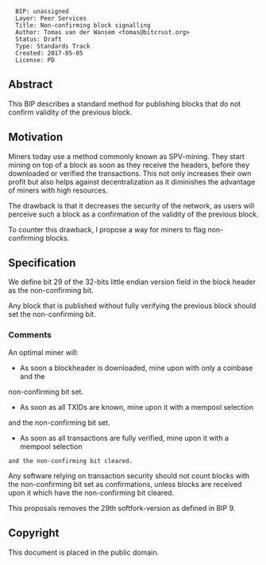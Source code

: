 <pre>
  BIP: unassigned
  Layer: Peer Services
  Title: Non-confirming block signalling
  Author: Tomas van der Wansem <tomas@bitcrust.org>
  Status: Draft
  Type: Standards Track
  Created: 2017-05-05
  License: PD
</pre>

== Abstract ==

This BIP describes a standard method for publishing blocks that do not confirm validity
of the previous block. 

== Motivation ==

Miners today use a method commonly known as SPV-mining. They start mining on top of a 
block as soon as they receive the headers, before they downloaded or verified the 
transactions. This not only increases their own profit but also helps against 
decentralization as it diminishes the advantage of miners with high resources.

The drawback is that it decreases the security of the network, as users will perceive
such a block as a confirmation of the validity of the previous block.

To counter this drawback, I propose a way for miners to flag non-confirming blocks.

== Specification ==

We define bit 29 of the 32-bits little endian version field in the block header as 
the non-confirming bit.

Any block that is published without fully verifying the previous block should set
the non-confirming bit.

=== Comments ===

An optimal miner will:

* As soon a blockheader is downloaded, mine upon with only a coinbase and the
non-confirming bit set.
* As soon as all TXIDs are known, mine upon it with a mempool selection 
and the non-confirming bit set.
* As soon as all transactions are fully verified, mine upon it with a mempool selection
 and the non-confirming bit cleared.

Any software relying on transaction security should not count blocks with the
non-confirming bit set as confirmations, unless blocks are received upon it
which have the non-confirming bit cleared.

This proposals removes the 29th softfork-version as defined in BIP 9.

==Copyright==
This document is placed in the public domain.

